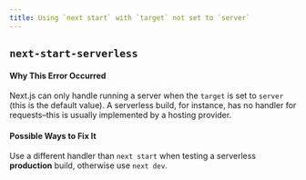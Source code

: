 ```yaml
---
title: Using `next start` with `target` not set to `server`
---
```


## `next-start-serverless`

#### Why This Error Occurred

Next.js can only handle running a server when the `target` is set to `server` (this is the default value). A serverless build, for instance, has no handler for requests–this is usually implemented by a hosting provider.

#### Possible Ways to Fix It

Use a different handler than `next start` when testing a serverless **production** build, otherwise use `next dev`.

